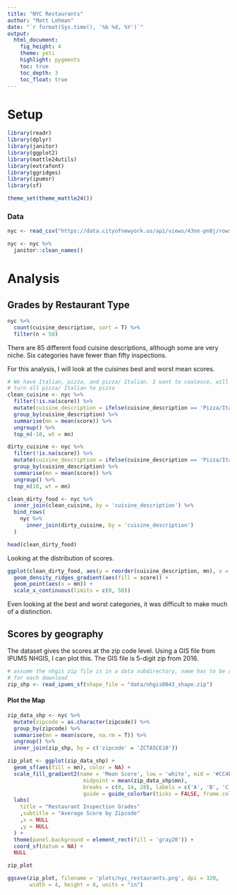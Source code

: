 ```yaml
---
title: "NYC Restaurants"
author: "Matt Lehman"
date: "`r format(Sys.time(), '%b %d, %Y')`"
output:
  html_document:
    fig_height: 4
    theme: yeti
    highlight: pygments
    toc: true
    toc_depth: 3
    toc_float: true
---
```

# Setup 

```r
library(readr)
library(dplyr)
library(janitor)
library(ggplot2)
library(mattle24utils)
library(extrafont)
library(ggridges)
library(ipumsr)
library(sf)
```

```r
theme_set(theme_mattle24())
```


### Data

```r
nyc <- read_csv("https://data.cityofnewyork.us/api/views/43nn-pn8j/rows.csv")

nyc <- nyc %>% 
  janitor::clean_names()
```

# Analysis

## Grades by Restaurant Type

```r
nyc %>% 
  count(cuisine_description, sort = T) %>% 
  filter(n < 50)
```

There are 85 different food cuisine descriptions, although some are very niche. Six categories have fewer than fifty inspections. 

For this analysis, I will look at the cuisines best and worst mean scores.

```r
# We have Italian, pizza, and pizza/ Italian. I want to coalesce, will 
# turn all pizza/ Italian to pizza
clean_cuisine <- nyc %>% 
  filter(!is.na(score)) %>% 
  mutate(cuisine_description = ifelse(cuisine_description == 'Pizza/Italian', 'Pizza', cuisine_description)) %>% 
  group_by(cuisine_description) %>% 
  summarise(mn = mean(score)) %>% 
  ungroup() %>% 
  top_n(-10, wt = mn) 

dirty_cuisine <- nyc %>% 
  filter(!is.na(score)) %>% 
  mutate(cuisine_description = ifelse(cuisine_description == 'Pizza/Italian', 'Pizza', cuisine_description)) %>% 
  group_by(cuisine_description) %>% 
  summarise(mn = mean(score)) %>% 
  ungroup() %>% 
  top_n(10, wt = mn) 

clean_dirty_food <- nyc %>% 
  inner_join(clean_cuisine, by = 'cuisine_description') %>% 
  bind_rows(
    nyc %>% 
      inner_join(dirty_cuisine, by = 'cuisine_description')
  )

head(clean_dirty_food)
```

Looking at the distribution of scores. 

```r
ggplot(clean_dirty_food, aes(y = reorder(cuisine_description, mn), x = score)) + 
  geom_density_ridges_gradient(aes(fill = score)) +
  geom_point(aes(x = mn)) +
  scale_x_continuous(limits = c(0, 50))
```

Even looking at the best and worst categories, it was difficult to make much of a distinction. 

## Scores by geography

The dataset gives the scores at the zip code level. Using a GIS file from
IPUMS NHGIS, I can plot this. The GIS file is 5-digit zip from 2016. 

```r
# assume the nhgis zip file is in a data subdirectory, name has to be adjusted 
# for each download
zip_shp <- read_ipums_sf(shape_file = "data/nhgis0043_shape.zip")
```

#### Plot the Map

```r
zip_data_shp <- nyc %>% 
  mutate(zipcode = as.character(zipcode)) %>% 
  group_by(zipcode) %>% 
  summarise(mn = mean(score, na.rm = T)) %>% 
  ungroup() %>% 
  inner_join(zip_shp, by = c('zipcode' = 'ZCTA5CE10'))

zip_plot <- ggplot(zip_data_shp) +
  geom_sf(aes(fill = mn), color = NA) +
  scale_fill_gradient2(name = 'Mean Score', low = 'white', mid = '#CC4E4E', high = '#8B2323', 
                        midpoint = mean(zip_data_shp$mn),
                        breaks = c(0, 14, 28), labels = c('A', 'B', 'C'), limits = c(0, 29), 
                        guide = guide_colorbar(ticks = FALSE, frame.colour = 'gray20')) +
  labs(
    title = "Restaurant Inspection Grades"
    ,subtitle = "Average Score by Zipcode"
    ,x = NULL
    ,y = NULL
  ) +
  theme(panel.background = element_rect(fill = 'gray20')) +
  coord_sf(datum = NA) +
  NULL

zip_plot
```

```r
ggsave(zip_plot, filename = 'plots/nyc_restaurants.png', dpi = 320,
       width = 4, height = 6, units = "in")
```


